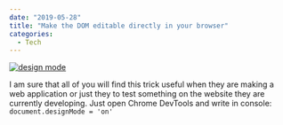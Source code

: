 ---
date: "2019-05-28"
title: "Make the DOM editable directly in your browser"
categories:
  - Tech
---

[![design mode](./designmode.jpg)](./designvid.mp4)

I am sure that all of you will find this trick useful when they are making a web application or just they to test something on the website they are currently developing. Just open Chrome DevTools and write in console:
```document.designMode = 'on'```

